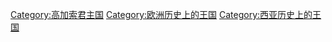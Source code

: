 [[Category:高加索君主国|Category:高加索君主国]]
[[Category:欧洲历史上的王国|Category:欧洲历史上的王国]]
[[Category:西亚历史上的王国|Category:西亚历史上的王国]]